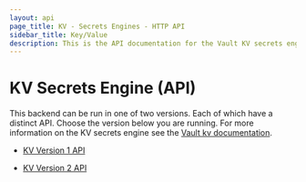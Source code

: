 ```yaml
---
layout: api
page_title: KV - Secrets Engines - HTTP API
sidebar_title: Key/Value
description: This is the API documentation for the Vault KV secrets engine.
---
```


# KV Secrets Engine (API)

This backend can be run in one of two versions. Each of which have a distinct API.
Choose the version below you are running. For more information on the KV secrets
engine see the [Vault kv documentation](/docs/secrets/kv).

- [KV Version 1 API](/api/secret/kv/kv-v1.html)

- [KV Version 2 API](/api/secret/kv/kv-v2.html)
